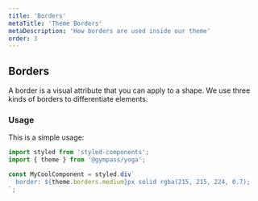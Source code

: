 ```yaml
---
title: 'Borders'
metaTitle: 'Theme Borders'
metaDescription: 'How borders are used inside our theme'
order: 3
---
```


## Borders

A border is a visual attribute that you can apply to a shape. We use three kinds
of borders to differentiate elements.

### Usage

This is a simple usage:

```javascript type=highlight
import styled from 'styled-components';
import { theme } from '@gympass/yoga';

const MyCoolComponent = styled.div`
  border: ${theme.borders.medium}px solid rgba(215, 215, 224, 0.7);
`;
```

<ThemeBorders />
